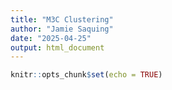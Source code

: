 ```yaml
---
title: "M3C Clustering"
author: "Jamie Saquing"
date: "2025-04-25"
output: html_document
---
```


```r
knitr::opts_chunk$set(echo = TRUE)
```

